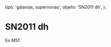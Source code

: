 
  tipo: 'galaxias, supernovas',
  objeto: 'SN2011 dh',
};

# SN2011 dh

En M51

<Imagen
  src="registro/sn2011-dh_20110622_user_556_sn2011dh_4_300s_1___1800s_22junio_2011pa_1308817056_407104.jpg"
  fecha="20110622"
/>